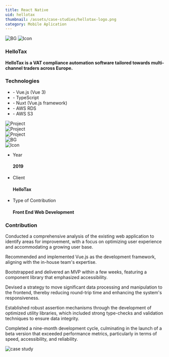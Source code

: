 ```yaml
---
title: React Native
uid: hellotax
thumbnail: /assets/case-studies/hellotax-logo.png
category: Mobile Aplication
---
```


<PortfolioHeader media="/assets/case-studies/hellotax-logo.png" />

<div className="container">
  <div data-aos="zoom-in">
    <div class="d-flex project-infos-wrap shadow-box mb-24">
      <img src="/assets/bg1.png" alt="BG" class="bg-img" />
      <img src="/assets/icons/icon2-2.png" alt="Icon" />
      <div class="project-details-info flex-1">
        <h3>HelloTax</h3>
        <p>
          <b>
            HelloTax is a VAT compliance automation software tailored towards multi-channel traders across Europe.
          </b>
        </p>
      </div>
      <div class="project-details-info flex-1">
        <h3>Technologies</h3>
        <ul>
          <li>- Vue.js (Vue 3)</li>
          <li>- TypeScript</li>
          <li>- Nuxt (Vue.js framework)</li>
          <li>- AWS RDS</li>
          <li>- AWS S3</li>
        </ul>
      </div>
    </div>

  </div>
  <div class="project-details-2-img mb-24" data-aos="zoom-in">
    <img src="/assets/case-studies/hellotax-banner-1.png" alt="Project" />
  </div>
  <div class="row mb-24">
    <div class="col-md-6" data-aos="zoom-in">
      <div class="project-details-3-img">
        <img
          src="/assets/case-studies/hellotax-thumbnail-1.png"
          alt="Project"
        />
      </div>
    </div>
    <div class="col-md-6" data-aos="zoom-in">
      <div class="project-details-3-img">
        <img
          src="/assets/case-studies/hellotax-thumbnail-2.png"
          alt="Project"
        />
      </div>
    </div>
  </div>
  <div data-aos="zoom-in">
    <div class="project-about-2 d-flex shadow-box mb-24">
      <img src="/assets/bg1.png" alt="BG" class="bg-img" />
      <div class="left-details">
        <img src="/assets/icons/icon3-2.png" alt="Icon" />
        <ul>
          <li>
            <p>Year</p>
            <h4>2019</h4>
          </li>
          <li>
            <p>Client</p>
            <h4>HelloTax</h4>
          </li>
          <li>
            <p>Type of Contribution</p>
            <h4>Front End Web Development</h4>
          </li>
        </ul>
      </div>
      <div class="right-details">
        <h3>Contribution</h3>
        <p>
          Conducted a comprehensive analysis of the existing web application to identify areas for improvement, with a focus on optimizing user experience and accommodating a growing user base.
        </p>
        <p>
          Recommended and implemented Vue.js as the development framework, aligning with the in-house team's expertise.
        </p>
        <p>
          Bootstrapped and delivered an MVP within a few weeks, featuring a component library that emphasized accessibility.
        </p>
        <p>
          Devised a strategy to move significant data processing and manipulation to the frontend, thereby reducing round-trip time and enhancing the system's responsiveness.
        </p>
        <p>
          Established robust assertion mechanisms through the development of optimized utility libraries, which included strong type-checks and validation techniques to ensure data integrity.
        </p>
        <p>
          Completed a nine-month development cycle, culminating in the launch of a beta version that exceeded performance metrics, particularly in terms of speed, accessibility, and reliability.
        </p>
      </div>
    </div>
  </div>
</div>

<div className="project-details-img" data-aos="zoom-in">
  <img src="/assets/case-studies/hellotax-banner-2.png" alt="case study" />
</div>

<PortfolioFooter />
